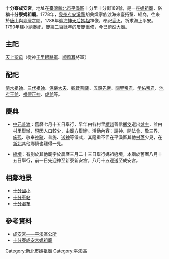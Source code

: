 '''十分寮成安宮'''，地址在[[臺灣|臺灣]][[新北市|新北市]][[平溪區|平溪區]]十分里十分街189號，是一座[[媽祖廟|媽祖廟]]，俗稱'''十分寮媽祖廟'''。1778年，[[泉州府|泉州府]][[安溪縣|安溪縣]]胡典熾家族渡海來臺拓墾、經商，往來於[[中國大陸|唐山]]與[[臺灣|臺灣]]之間。1788年迎[[海神|海神]][[媽祖|天后]][[媽祖|媽祖]]神像，奉祀[[香火|香火]]，祈求海上平安。1790年建小廟奉祀，屢經二百餘年的屢屢重修，今已蔚然大廟。

==主祀==
[[天上聖母|天上聖母]]（從神[[千里眼|千里眼]][[將軍|將軍]]、[[順風耳|順風耳]]將軍）

==配祀==
[[清水祖師|清水祖師]]、[[三代祖師|三代祖師]]、[[保儀大夫|保儀大夫]]、[[觀音菩薩|觀音菩薩]]、[[神农|五穀先帝]]、[[關聖帝君|關聖帝君]]、[[孚佑帝君|孚佑帝君]]、[[池府王爺|池府王爺]]、[[福德正神|福德正神]]、[[虎爺|虎爺]]等。

==慶典==
*[[中元普渡|中元普渡]]：舊曆七月十五日舉行，早年由各村里[[檀越|檀越]]善信[[擲筊|擲筊]]選出[[爐主|爐主]]，並由村里舉辦，現因人口較少，由廟方舉辦。活動內容：請神、開法會、敬三界、[[施孤|施孤]]、敬奉[[神豬|神豬]]、普施、[[送神|送神]]等儀式，其隆重不但在平溪區其他[[村落|村落]]少見，在[[新北|新北]]其他鄉鎮也難得一見。

*[[繞境|繞境]]：有別於其他廟宇於農曆三月二十三日舉行媽祖遶境，本廟於舊曆八月十五日舉行，前一日先迎神至新寮新安宮，八月十五迎送至成安宮。

== 相鄰地景 ==
* [[新北市平溪區十分國民小學|十分國小]]
* [[十分車站|十分車站]]
* [[十分瀑布|十分瀑布]]

==參考資料==
*[https://www.pingxi.ntpc.gov.tw/content/?parent_id=10265 成安宮——平溪區公所]
*[https://sites.google.com/site/chengangong/about-us 十分寮成安宮媽祖廟]{{Wayback|url=https://sites.google.com/site/chengangong/about-us |date=20160603171535 }}


[[Category:新北市媽祖廟|Category:新北市媽祖廟]]
[[Category:平溪區|Category:平溪區]]